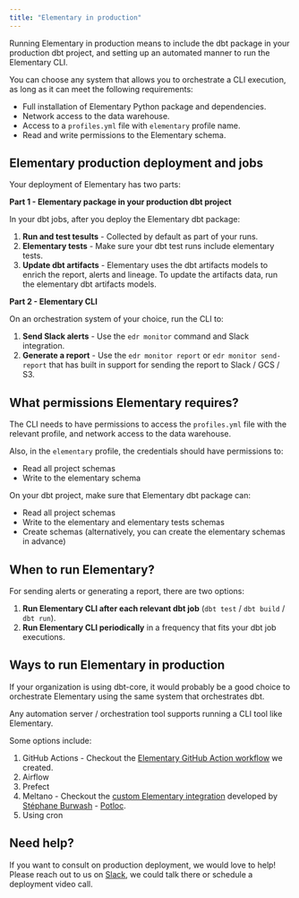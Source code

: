 ```yaml
---
title: "Elementary in production"
---
```



Running Elementary in production means to include the dbt package in your production dbt project, 
and setting up an automated manner to run the Elementary CLI.

You can choose any system that allows you to orchestrate a CLI execution, as long as it can meet the following requirements:
- Full installation of Elementary Python package and dependencies. 
- Network access to the data warehouse.
- Access to a `profiles.yml` file with `elementary` profile name.
- Read and write permissions to the Elementary schema.  

## Elementary production deployment and jobs 

Your deployment of Elementary has two parts:

**Part 1 - Elementary package in your production dbt project**

In your dbt jobs, after you deploy the Elementary dbt package: 
1. **Run and test tesults** - Collected by default as part of your runs.
2. **Elementary tests** - Make sure your dbt test runs include elementary tests. 
3. **Update dbt artifacts** - Elementary uses the dbt artifacts models to enrich the report, alerts and lineage. To update the artifacts data, run the elementary dbt artifacts models. 


**Part 2 - Elementary CLI**

On an orchestration system of your choice, run the CLI to:
1. **Send Slack alerts** - Use the `edr monitor` command and Slack integration.
2. **Generate a report** - Use the `edr monitor report` or `edr monitor send-report` that has built in support for sending the report to Slack / GCS / S3.


## What permissions Elementary requires?

The CLI needs to have permissions to access the `profiles.yml` file with the relevant profile, 
and network access to the data warehouse. 

Also, in the `elementary` profile, the credentials should have permissions to:
- Read all project schemas 
- Write to the elementary schema

On your dbt project, make sure that Elementary dbt package can: 
- Read all project schemas
- Write to the elementary and elementary tests schemas
- Create schemas (alternatively, you can create the elementary schemas in advance)

<Schemas />

## When to run Elementary?

For sending alerts or generating a report, there are two options:

1. **Run Elementary CLI after each relevant dbt job** (`dbt test` / `dbt build` / `dbt run`).
2. **Run Elementary CLI periodically** in a frequency that fits your dbt job executions.

## Ways to run Elementary in production

If your organization is using dbt-core, it would probably be a good choice to orchestrate Elementary using the same system that orchestrates dbt.

Any automation server / orchestration tool supports running a CLI tool like Elementary.

Some options include: 

1. GitHub Actions - Checkout the [Elementary GitHub Action workflow](https://github.com/elementary-data/run-elementary-action) we created.
2. Airflow
3. Prefect
4. Meltano - Checkout the [custom Elementary integration](https://hub.meltano.com/utilities/elementary) developed by [Stéphane Burwash](https://github.com/SBurwash) - [Potloc](https://www.potloc.com/). 
5. Using cron

## Need help?

If you want to consult on production deployment, we would love to help!  
Please reach out to us on [Slack](https://join.slack.com/t/elementary-community/shared_invite/zt-uehfrq2f-zXeVTtXrjYRbdE_V6xq4Rg), we could talk there or schedule a deployment video call. 

